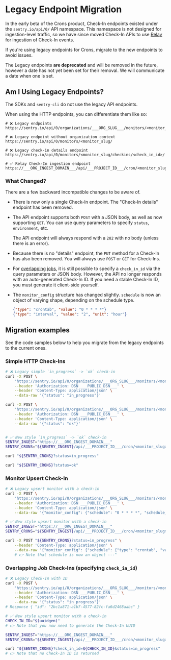 # Legacy Endpoint Migration

In the early beta of the Crons product, Check-In endpoints existed under the
`sentry.io/api/0/` API namespace. This namespace is not designed for
ingestion-level traffic, so we have since moved Check-In APIs to use
[Relay](/product/relay/) for ingestion of Check-In events.

If you're using legacy endpoints for Crons, migrate to the new endpoints to avoid issues.

<Alert level="info">

The Legacy endpoints **are deprecated** and will be removed in the future,
however a date has not yet been set for their removal. We will communicate a
date when one is set.

</Alert>

## Am I Using Legacy Endpoints?

The SDKs and `sentry-cli` do not use the legacy API endpoints.

When using the HTTP endpoints, you can differentiate them like so:

```
# ❌ Legacy endpoints
https://sentry.io/api/0/organizations/___ORG_SLUG___/monitors/<monitor_slug/

# ❌ Legacy endpoint without organization context
https://sentry.io/api/0/monitors/<monitor_slug/

# ❌ Legacy check-in details endpoint
https://sentry.io/api/0/monitors/<monitor_slug/checkins/<check_in_id>/

# ✅ Relay Check-In ingestion endpoint
https://___ORG_INGEST_DOMAIN___/api/___PROJECT_ID___/cron/<monitor_slug>/___PUBLIC_KEY___/
```

### What Changed?

There are a few backward incompatible changes to be aware of.

- There is now only a single Check-In endpoint. The "Check-In details"
  endpoint has been removed.

- The API endpoint supports both `POST` with a JSON body, as well as now
  supporting `GET`. You can use query parameters to specify `status`,
  `environment`, etc.

  The API endpoint will always respond with a `202` with no body (unless there
  is an error).

- Because there is no "details" endpoint, the `PUT` method for a Check-In has
  also been removed. You will always use `POST` or `GET` for Check-Ins.

- For [overlapping
  jobs](/product/crons/getting-started/http/#overlapping-jobs-optional), it is
  still possible to specify a `check_in_id` via the query parameters or JSON
  body. However, the API no longer responds with an auto-generated Check-In ID.
  If you need a stable Check-In ID, you must generate it
  client-side yourself.

- The `monitor_config` structure has changed slightly. `schedule` is now an
  object of varying shape, depending on the schedule type.

  ```json
  {"type": "crontab", "value": "0 * * * *"}
  {"type": "interval", "value": "2", "unit": "hour"}
  ```

## Migration examples

See the code samples below to help you migrate from the legacy endpoints to the current ones.

### Simple HTTP Check-Ins

```sh
# ❌ Legacy simple `in_progress` -> `ok` check-in
curl -X POST \
    'https://sentry.io/api/0/organizations/___ORG_SLUG___/monitors/<monitor_slug>/checkins/' \
    --header 'Authorization: DSN ___PUBLIC_DSN___' \
    --header 'Content-Type: application/json' \
    --data-raw '{"status": "in_progress"}'

curl -X POST \
    'https://sentry.io/api/0/organizations/___ORG_SLUG___/monitors/<monitor_slug>/checkins/' \
    --header 'Authorization: DSN ___PUBLIC_DSN___' \
    --header 'Content-Type: application/json' \
    --data-raw '{"status": "ok"}'


# ✅ New style `in_progress` -> `ok` check-in
SENTRY_INGEST="https://___ORG_INGEST_DOMAIN___"
SENTRY_CRONS="${SENTRY_INGEST}/api/___PROJECT_ID___/cron/<monitor_slug>/___PUBLIC_KEY___/"

curl "${SENTRY_CRONS}?status=in_progress"

curl "${SENTRY_CRONS}?status=ok"
```

### Monitor Upsert Check-In

```sh
# ❌ Legacy upsert monitor with a check-in
curl -X POST \
    'https://sentry.io/api/0/organizations/___ORG_SLUG___/monitors/<monitor_slug>/checkins/' \
    --header 'Authorization: DSN ___PUBLIC_DSN___' \
    --header 'Content-Type: application/json' \
    --data-raw '{"monitor_config": {"schedule": "0 * * * *", "schedule_type": "crontab"}, "status": "in_progress"}'

# ✅ New style upsert monitor with a check-in
SENTRY_INGEST="https://___ORG_INGEST_DOMAIN___"
SENTRY_CRONS="${SENTRY_INGEST}/api/___PROJECT_ID___/cron/<monitor_slug>/___PUBLIC_KEY___/"

curl -X POST "${SENTRY_CRONS}?status=in_progress" \
    --header 'Content-Type: application/json' \
    --data-raw '{"monitor_config": {"schedule": {"type": "crontab", "value": "0 * * * *"}}, "status": "in_progress"}'
    # 👉 Note that schedule is now an object ---^
```

### Overlapping Job Check-Ins (specifying `check_in_id`)

```sh
# ❌ Legacy Check-In with ID
curl -X POST \
    'https://sentry.io/api/0/organizations/___ORG_SLUG___/monitors/<monitor_slug>/checkins/' \
    --header 'Authorization: DSN ___PUBLIC_DSN___' \
    --header 'Content-Type: application/json' \
    --data-raw '{"status": "in_progress"}'
# Response { "id": "2bc1a871-a1b7-4577-82fc-fa6d2468aabc" }

# ✅ New style upsert monitor with a check-in
CHECK_IN_ID="$(uuidgen)"
# 👉 Note that you now need to generate the Check-In UUID

SENTRY_INGEST="https://___ORG_INGEST_DOMAIN___"
SENTRY_CRONS="${SENTRY_INGEST}/api/___PROJECT_ID___/cron/<monitor_slug>/___PUBLIC_KEY___/"

curl "${SENTRY_CRONS}?check_in_id=${CHECK_IN_ID}&status=in_progress"
# 👉 Note that no Check-In ID is returned
```
